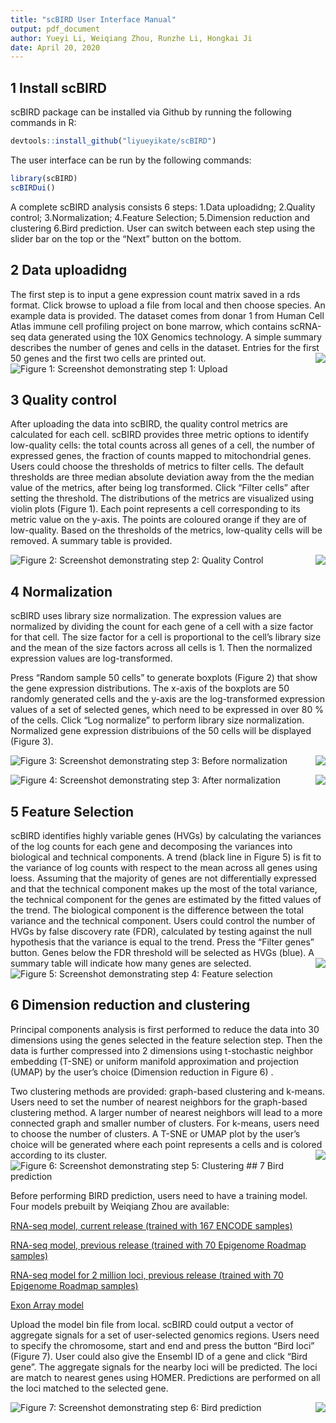 ```yaml
---
title: "scBIRD User Interface Manual"
output: pdf_document
author: Yueyi Li, Weiqiang Zhou, Runzhe Li, Hongkai Ji
date: April 20, 2020
---
```


## 1 Install scBIRD 
scBIRD package can be installed via Github by running the following commands in R:

``` r
devtools::install_github("liyueyikate/scBIRD")
```
The user interface can be run by the following commands:

``` r
library(scBIRD)
scBIRDui()
```
A complete scBIRD analysis consists 6 steps: 1.Data uploadidng; 2.Quality control; 3.Normalization; 4.Feature Selection; 5.Dimension reduction and clustering 6.Bird prediction. User can switch between each step using the slider bar on the top or the "Next" button on the bottom.

## 2 Data uploadidng

The first step is to input a gene expression count matrix saved in a rds format. Click browse to upload a file from local and then choose species. An example data is provided. The dataset comes from donar 1 from Human Cell Atlas immune cell profiling project on bone marrow, which contains scRNA-seq data generated using the 10X Genomics technology. A simple summary describes the number of genes and cells in the dataset. Entries for the first 50 genes and the first two cells are printed out. 
<img style="float: right;" src="/Users/yueyili/Desktop/manual/upload.png">
![Figure 1: Screenshot demonstrating step 1: Upload](/Users/yueyili/Desktop/manual/upload.png)

## 3 Quality control

After uploading the data into scBIRD, the quality control metrics are calculated for each cell. scBIRD provides three metric options to identify low-quality cells: the total counts across all genes of a cell, the number of expressed genes, the fraction of counts mapped to mitochondrial genes. Users could choose the thresholds of metrics to filter cells. The default thresholds are three median absolute deviation away from the the median value of the metrics, after being log transformed. Click "Filter cells" after setting the threshold. The distributions of the metrics are visualized using violin plots (Figure 1). Each point represents a cell corresponding to its metric value on the y-axis. The points are coloured orange if they are of low-quality. Based on the thresholds of the metrics, low-quality cells will be removed. A summary table is provided.

<img style="float: right;" src="/Users/yueyili/Desktop/manual/QC.png">
![Figure 2: Screenshot demonstrating step 2: Quality Control](/Users/yueyili/Desktop/manual/QC.png)

## 4 Normalization
scBIRD uses library size normalization. The expression values are normalized by dividing the count for each gene of a cell with a size factor for that cell. The size factor for a cell is proportional to the cell's library size and the mean of the size factors across all cells is 1. Then the normalized expression values are log-transformed.

Press "Random sample 50 cells" to generate boxplots (Figure 2) that show the gene expression distributions. The x-axis of the boxplots are 50 randomly generated cells and the y-axis are the log-transformed expression values of a set of selected genes, which need to be expressed in over 80 \% of the cells. Click "Log normalize" to perform library size normalization. Normalized gene expression distribuions of the 50 cells will be displayed (Figure 3).

<img style="float: right;" src="/Users/yueyili/Desktop/manual/before_norm.png">
![Figure 3: Screenshot demonstrating step 3: Before normalization](/Users/yueyili/Desktop/manual/before_norm.png)

<img style="float: right;" src="/Users/yueyili/Desktop/manual/after_norm.png">
![Figure 4: Screenshot demonstrating step 3: After normalization](/Users/yueyili/Desktop/manual/after_norm.png)

## 5 Feature Selection
scBIRD identifies highly variable genes (HVGs) by calculating the variances of the log counts for each gene and decomposing the variances into biological and technical components. A trend (black line in Figure 5) is fit to the variance of log counts with respect to the mean across all genes using loess. Assuming that the majority of genes are not differentially expressed and that the technical component makes up the most of the 
total variance, the technical component for the genes are estimated by the fitted values of the trend. The biological component is the difference between the total variance and the technical component. Users could control the number of HVGs by false discovery rate (FDR), calculated by testing against the null hypothesis that the variance is equal to the trend. Press the "Filter genes" button. Genes below the FDR threshold will be selected as HVGs (blue). A summary table will indicate how many genes are selected. 
<img style="float: right;" src="/Users/yueyili/Desktop/manual/gene_select.png">
![Figure 5: Screenshot demonstrating step 4: Feature selection](/Users/yueyili/Desktop/manual/gene_select.png)

## 6 Dimension reduction and clustering 

Principal components analysis is first performed to reduce the data into 30 dimensions using the genes selected in the feature selection step. Then the data is further compressed into 2 dimensions using t-stochastic neighbor embedding (T-SNE) or uniform manifold approximation and projection (UMAP) by the user's choice (Dimension reduction in Figure 6) . 

Two clustering methods are provided: graph-based clustering and k-means. Users need to set the number of nearest neighbors for the graph-based clustering method. A larger number of nearest neighbors will lead to a more connected graph and smaller number of clusters. For k-means, users need to choose the number of clusters. A T-SNE or UMAP plot by the user's choice will be generated where each point represents a cells and is colored according to its cluster. 
<img style="float: right;" src="/Users/yueyili/Desktop/manual/cluster.png">
![Figure 6: Screenshot demonstrating step 5: Clustering](/Users/yueyili/Desktop/manual/cluster.png)
## 7 Bird prediction

Before performing BIRD prediction, users need to have a training model. Four models prebuilt by Weiqiang Zhou are available:

[RNA-seq model, current release (trained with 167 ENCODE samples)](https://github.com/WeiqiangZhou/BIRD-model/releases/download/v1.3/human_hg19_model.bin.zip)

[RNA-seq model, previous release (trained with 70 Epigenome Roadmap samples)](https://github.com/WeiqiangZhou/BIRD-model/releases/download/v1.2/RNAseq_model_file.bin.zip)

[RNA-seq model for 2 million loci, previous release (trained with 70 Epigenome Roadmap samples)](https://github.com/WeiqiangZhou/BIRD-model/releases/download/v1.0/RNAseq_model_file_2M.bin.zip)

[Exon Array model](https://github.com/WeiqiangZhou/BIRD-model/releases/download/v1.1/Exonarray_model_file.bin.zip)

Upload the model bin file from local. scBIRD could output a vector of aggregate signals for a set of user-selected genomics regions. Users need to specify the chromosome, start and end and press the button "Bird loci" (Figure 7). User could also give the Ensembl ID of a gene and click "Bird gene". The aggregate signals for the nearby loci will be predicted. The loci are match to nearest genes using HOMER. Predictions are performed on all the loci matched to the selected gene. 



<img style="float: right;" src="/Users/yueyili/Desktop/manual/bird.png">
![Figure 7: Screenshot demonstrating step 6: Bird prediction](/Users/yueyili/Desktop/manual/bird.png)


